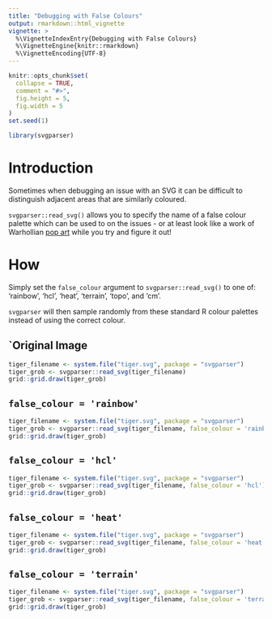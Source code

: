 ```yaml
---
title: "Debugging with False Colours"
output: rmarkdown::html_vignette
vignette: >
  %\VignetteIndexEntry{Debugging with False Colours}
  %\VignetteEngine{knitr::rmarkdown}
  %\VignetteEncoding{UTF-8}
---
```


```r
knitr::opts_chunk$set(
  collapse = TRUE,
  comment = "#>",
  fig.height = 5, 
  fig.width = 5
)
set.seed(1)
```

```r
library(svgparser)
```

# Introduction

Sometimes when debugging an issue with an SVG it can be difficult to distinguish
adjacent areas that are similarly coloured.

`svgparser::read_svg()` allows you to specify the name of a false colour palette
which can be used to on the issues - or at least look like a 
work of Warhollian [pop art](https://en.wikipedia.org/wiki/Pop_art) while you try and figure it out!

# How

Simply set the `false_colour` argument to `svgparser::read_svg()` to one of:
'rainbow', 'hcl', 'heat', 'terrain', 'topo', and 'cm'.

`svgparser` will then sample randomly from these standard R colour palettes 
instead of using the correct colour.


## `Original Image


```r
tiger_filename <- system.file("tiger.svg", package = "svgparser")
tiger_grob <- svgparser::read_svg(tiger_filename)
grid::grid.draw(tiger_grob)
```

## `false_colour = 'rainbow'`


```r
tiger_filename <- system.file("tiger.svg", package = "svgparser")
tiger_grob <- svgparser::read_svg(tiger_filename, false_colour = 'rainbow')
grid::grid.draw(tiger_grob)
```


## `false_colour = 'hcl'`

```r
tiger_filename <- system.file("tiger.svg", package = "svgparser")
tiger_grob <- svgparser::read_svg(tiger_filename, false_colour = 'hcl')
grid::grid.draw(tiger_grob)
```


## `false_colour = 'heat'`

```r
tiger_filename <- system.file("tiger.svg", package = "svgparser")
tiger_grob <- svgparser::read_svg(tiger_filename, false_colour = 'heat')
grid::grid.draw(tiger_grob)
```


## `false_colour = 'terrain'`

```r
tiger_filename <- system.file("tiger.svg", package = "svgparser")
tiger_grob <- svgparser::read_svg(tiger_filename, false_colour = 'terrain')
grid::grid.draw(tiger_grob)
```

